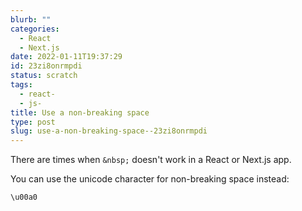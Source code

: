 ```yaml
---
blurb: ""
categories:
  - React
  - Next.js
date: 2022-01-11T19:37:29
id: 23zi8onrmpdi
status: scratch
tags:
  - react-
  - js-
title: Use a non-breaking space
type: post
slug: use-a-non-breaking-space--23zi8onrmpdi
---
```


There are times when `&nbsp;` doesn't work in a React or Next.js app. 

You can use the unicode character for non-breaking space instead:

```
\u00a0
```


